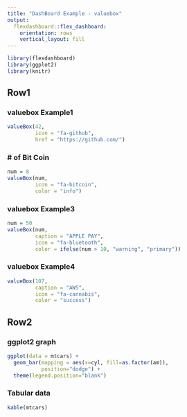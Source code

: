 ```yaml
---
title: "DashBoard Example - valuebox"
output: 
  flexdashboard::flex_dashboard:
    orientation: rows
    vertical_layout: fill
---
```


```r
library(flexdashboard)
library(ggplot2)
library(knitr)
```

Row1
-----------------------------------------------------------------------
### valuebox Example1
``` r
valueBox(42,
         icon = "fa-github",
         href = "https://github.com/")
```

### # of Bit Coin
``` r
num = 8
valueBox(num, 
         icon = "fa-bitcoin",
         color = "info")
```

### valuebox Example3
``` r
num = 50
valueBox(num, 
         caption = "APPLE PAY",
         icon = "fa-bluetooth",
         color = ifelse(num > 10, "warning", "primary"))
```

### valuebox Example4
``` r
valueBox(107,
         caption = "AWS",
         icon = "fa-cannabis",
         color = "success")
```


Row2
-----------------

### ggplot2 graph
``` r
ggplot(data = mtcars) +
  geom_bar(mapping = aes(x=cyl, fill=as.factor(am)),
           position="dodge") +
  theme(legend.position="blank")
```

### Tabular data
``` r
kable(mtcars)
```